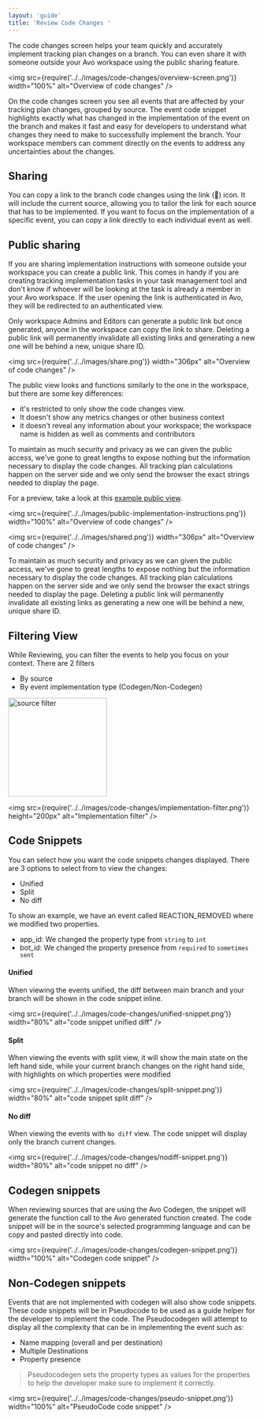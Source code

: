 ```yaml
---
layout: 'guide'
title: 'Review Code Changes '
---
```


The code changes screen helps your team quickly and accurately implement tracking plan changes on a branch. You can even share it with someone outside your Avo workspace using the public sharing feature.

<img
  src={require('../../images/code-changes/overview-screen.png')}
  width="100%"
  alt="Overview of code changes"
/>

On the code changes screen you see all events that are affected by your tracking plan changes, grouped by source. The event code snippet highlights exactly what has changed in the implementation of the event on the branch and makes it fast and easy for developers to understand what changes they need to make to successfully implement the branch. Your workspace members can comment directly on the events to address any uncertainties about the changes.

## Sharing

You can copy a link to the branch code changes using the link (🔗) icon. It will include the current source, allowing you to tailor the link for each source that has to be implemented. If you want to focus on the implementation of a specific event, you can copy a link directly to each individual event as well.

## Public sharing

If you are sharing implementation instructions with someone outside your workspace you can create a public link. This comes in handy if you are creating tracking implementation tasks in your task management tool and don't know if whoever will be looking at the task is already a member in your Avo workspace. If the user opening the link is authenticated in Avo, they will be redirected to an authenticated view.

Only workspace Admins and Editors can generate a public link but once generated, anyone in the workspace can copy the link to share. Deleting a public link will permanently invalidate all existing links and generating a new one will be behind a new, unique share ID.


<img
  src={require('../../images/share.png')}
  width="306px"
  alt="Overview of code changes"
/>

The public view looks and functions similarly to the one in the workspace, but there are some key differences:

- it's restricted to only show the code changes view. 
- It doesn't show any metrics changes or other business context
- it doesn't reveal any information about your workspace; the workspace name is hidden as well as comments and contributors

To maintain as much security and privacy as we can given the public access, we've gone to great lengths to expose nothing but the information necessary to display the code changes. All tracking plan calculations happen on the server side and we only send the browser the exact strings needed to display the page. 

For a preview, take a look at this [example public view](https://www.avo.app/s/TZ0YwKaQ9).

<img
  src={require('../../images/public-implementation-instructions.png')}
  width="100%"
  alt="Overview of code changes"
/>


<img
  src={require('../../images/shared.png')}
  width="306px"
  alt="Overview of code changes"
/>

To maintain as much security and privacy as we can given the public access, we've gone to great lengths to expose nothing but the information necessary to display the code changes. All tracking plan calculations happen on the server side and we only send the browser the exact strings needed to display the page. Deleting a public link will permanently invalidate all existing links as generating a new one will be behind a new, unique share ID.


## Filtering View

While Reviewing, you can filter the events to help you focus on your context.
There are 2 filters

- By source
- By event implementation type (Codegen/Non-Codegen)

<div style={{height: '200px', width: '500px', display: 'flex', flexDirection: 'row'}}>
<img
  src={require('../../images/code-changes/source-filter.png')}
  height="200px"
  alt="source filter"
/>

<div style={{ width: '50px' }} />

<img
  src={require('../../images/code-changes/implementation-filter.png')}
  height="200px"
  alt="Implementation filter"
/>
</div>

## Code Snippets

You can select how you want the code snippets changes displayed.
There are 3 options to select from to view the changes:

- Unified
- Split
- No diff

To show an example, we have an event called REACTION_REMOVED where we modified two properties.

- app_id: We changed the property type from `string` to `int`
- bot_id: We changed the property presence from `required` to `sometimes sent`

#### Unified

When viewing the events unified, the diff between main branch and your branch will be shown in the code snippet inline.

<img
  src={require('../../images/code-changes/unified-snippet.png')}
  width="80%"
  alt="code snippet unified diff"
/>

#### Split

When viewing the events with split view, it will show the main state on the left hand side, while your current branch changes on the right hand side, with highlights on which properties were modified

<img
  src={require('../../images/code-changes/split-snippet.png')}
  width="80%"
  alt="code snippet split diff"
/>

#### No diff

When viewing the events with `No diff` view. The code snippet will display only the branch current changes.

<img
  src={require('../../images/code-changes/nodiff-snippet.png')}
  width="80%"
  alt="code snippet no diff"
/>

## Codegen snippets

When reviewing sources that are using the Avo Codegen, the snippet will generate the function call to the Avo generated function created. The code snippet will be in the source's selected programming language and can be copy and pasted directly into code.

<img
  src={require('../../images/code-changes/codegen-snippet.png')}
  width="100%"
  alt="Codegen code snippet"
/>

## Non-Codegen snippets

Events that are not implemented with codegen will also show code snippets.
These code snippets will be in Pseudocode to be used as a guide helper for the developer to implement the code.
The Pseudocodegen will attempt to display all the complexity that can be in implementing the event such as:

- Name mapping (overall and per destination)
- Multiple Destinations
- Property presence

> Pseudocodegen sets the property types as values for the properties to help the developer make sure to implement it correctly.

<img
  src={require('../../images/code-changes/pseudo-snippet.png')}
  width="100%"
  alt="PseudoCode code snippet"
/>
